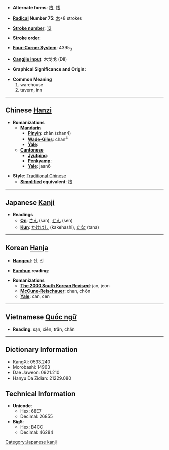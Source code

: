 * '''Alternate forms''': [[栈]], [[桟]]

* '''[[Wiktionary:Chinese radical index| Radical]] Number 75''': [[Wiktionary:Chinese radical index 木|木]]+8 strokes

* '''[[Wiktionary:Chinese total strokes index|Stroke number]]''': [[Wiktionary:Chinese total strokes index 12|12]]

* '''Stroke order''': 

* '''[[Wiktionary:Chinese four corner index|Four-Corner System]]''': 4395<sub>3</sub>

* '''[[Wiktionary:Chinese Cangjie index|Cangjie input]]''': 木戈戈 (DII)

* '''Graphical Significance and Origin''': 

* '''Common Meaning'''
*#warehouse
*# tavern, inn


----

== Chinese [[Hanzi]] ==

* '''Romanizations'''
** '''[[Mandarin]]'''
*** '''[[Pinyin]]''': zhàn (zhan4)
*** '''[[Wade-Giles]]''': chan<sup>4</sup>
*** '''[[Yale]]''': 
** '''[[Cantonese]]'''
*** '''[[Jyutping]]''':
*** '''[[Penkyamp]]''': 
*** '''[[Yale]]''': jaan6

* '''Style''': [[Traditional Chinese]] 
** '''[[Simplified Chinese|Simplified]] equivalent''': [[栈]]


----

== Japanese [[Kanji]] ==

* '''Readings'''
** '''[[On]]''': [[さん]] (san), [[せん]] (sen)
** '''[[Kun]]''': [[かけはし]] (kakehashi), [[たな]] (tana)


----

== Korean [[Hanja]] ==

* '''[[Hangeul]]''': 잔, 전

* '''[[Eumhun]] reading''': 

* '''Romanizations'''
** '''[[The 2000 South Korean Revised Romanization|The 2000 South Korean Revised]]''': jan, jeon
** '''[[McCune-Reischauer]]''': chan, chŏn
** '''[[Yale]]''': can, cen


----

== Vietnamese [[Quốc ngữ]] ==

* '''Reading''': sạn, xiễn, trăn, chăn

----

== Dictionary Information ==

* KangXi: 0533.240
* Morobashi: 14963
* Dae Jaweon: 0921.210
* Hanyu Da Zidian: 21229.080

== Technical Information ==

* '''Unicode''':
** Hex: 68E7
** Decimal: 26855
* '''Big5''':
** Hex: B4CC
** Decimal: 46284

[[Category:Japanese kanji]]